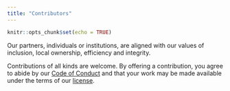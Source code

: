 ```yaml
---
title: "Contributors"
---
```


<script async defer data-domain="azores.io" src="https://plausible.io/js/plausible.js"></script>

```r
knitr::opts_chunk$set(echo = TRUE)
```

Our partners, individuals or institutions, are aligned with our values of inclusion, local ownership, efficiency and integrity. 

Contributions of all kinds are welcome. By offering a contribution, you agree to abide by our [Code of Conduct](https://github.com/azoresio/website/blob/main/code_of_conduct.md) and that your work may be made available under the terms of our [license](https://github.com/azoresio/website/blob/main/license.md).